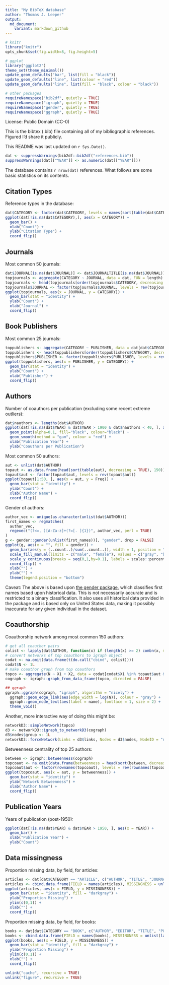 ```yaml
---
title: "My BibTeX database"
author: "Thomas J. Leeper"
output:
  md_document:
    variant: markdown_github
---
```


```r
# knitr
library("knitr")
opts_chunk$set(fig.width=8, fig.height=5)

# ggplot
library("ggplot2")
theme_set(theme_minimal())
update_geom_defaults("bar", list(fill = "black"))
update_geom_defaults("line", list(colour = "red"))
update_geom_defaults("line", list(fill = "black", colour = "black"))

# other packages
requireNamespace("bib2df", quietly = TRUE)
requireNamespace("igraph", quietly = TRUE)
requireNamespace("gender", quietly = TRUE)
requireNamespace("ggraph", quietly = TRUE)
````

License: Public Domain (CC-0)

This is the bibtex (.bib) file containing all of my bibliographic references. Figured I'd share it publicly.

This README was last updated on `r Sys.Date()`.

```r
dat <- suppressWarnings(bib2df::bib2df("references.bib"))
suppressWarnings(dat[["YEAR"]] <- as.numeric(dat[["YEAR"]]))
```

The database contains `r nrow(dat)` references. What follows are some basic statistics on its contents.


## Citation Types

Reference types in the database:

```r
dat$CATEGORY <- factor(dat$CATEGORY, levels = names(sort(table(dat$CATEGORY))))
ggplot(dat[!is.na(dat$CATEGORY),], aes(x = CATEGORY)) + 
  geom_bar() + 
  xlab("Count") + 
  ylab("Citation Type") + 
  coord_flip()
```

## Journals

Most common 50 journals:

```r
dat$JOURNAL[is.na(dat$JOURNAL)] <- dat$JOURNALTITLE[is.na(dat$JOURNAL)]
topjournals <- aggregate(CATEGORY ~ JOURNAL, data = dat, FUN = length)
topjournals <- head(topjournals[order(topjournals$CATEGORY, decreasing = TRUE), ], 50)
topjournals$JOURNAL <- factor(topjournals$JOURNAL, levels = rev(topjournals$JOURNAL))
ggplot(topjournals, aes(x = JOURNAL, y = CATEGORY)) + 
  geom_bar(stat = "identity") + 
  ylab("Count") + 
  xlab("Journal") + 
  coord_flip()
```

## Book Publishers

Most common 25 journals:

```r
toppublishers <- aggregate(CATEGORY ~ PUBLISHER, data = dat[dat$CATEGORY == "BOOK",], FUN = length)
toppublishers <- head(toppublishers[order(toppublishers$CATEGORY, decreasing = TRUE), ], 25)
toppublishers$PUBLISHER <- factor(toppublishers$PUBLISHER, levels = rev(toppublishers$PUBLISHER))
ggplot(toppublishers, aes(x = PUBLISHER, y = CATEGORY)) + 
  geom_bar(stat = "identity") + 
  ylab("Count") + 
  xlab("Publisher") + 
  coord_flip()
```


## Authors

Number of coauthors per publication (excluding some recent extreme outliers):

```r
dat$nauthors <- lengths(dat$AUTHOR)
ggplot(dat[!is.na(dat$YEAR) & dat$YEAR > 1900 & dat$nauthors < 40, ], aes(x = YEAR, y = nauthors)) + 
  geom_point(alpha=0.1, fill="black", colour="black") + 
  geom_smooth(method = "gam", colour = "red") + 
  xlab("Publication Year") + 
  ylab("Coauthors per Publication")
```

Most common 50 authors:

```r
aut <- unlist(dat$AUTHOR)
topaut <- as.data.frame(head(sort(table(aut), decreasing = TRUE), 150))
topaut$aut <- factor(topaut$aut, levels = rev(topaut$aut))
ggplot(topaut[1:50, ], aes(x = aut, y = Freq)) + 
  geom_bar(stat = "identity") + 
  ylab("Count") + 
  xlab("Author Name") + 
  coord_flip()
```

Gender of authors:

```r
author_vec <- unique(as.character(unlist(dat$AUTHOR)))
first_names <- regmatches(
  author_vec,
  regexec("(?<=, )[A-Za-z]+(?=[. ]{1})", author_vec, perl = TRUE)
)
g <- gender::gender(unlist(first_names))[, "gender", drop = FALSE]
ggplot(g, aes(x = "", fill = gender)) +
  geom_bar(aes(y = (..count..)/sum(..count..)), width = 1, position = "dodge") + 
  scale_fill_manual(limits = c("male", "female"), values = c("gray", "black")) +
  scale_y_continuous(breaks = seq(0,1,by=0.1), labels = scales::percent) +
  coord_flip() +
  xlab("") +
  ylab("") +
  theme(legend.position = "bottom")
```

Caveat: The above is based upon [the gender package](https://cran.r-project.org/package=gender), which classifies first names based upon historical data. This is not necessarily accurate and is restricted to a binary classification. It also uses all historical data provided in the package and is based only on United States data, making it possibly inaccurate for any given individual in the dataset.

## Coauthorship

Coauthorship network among most common 150 authors:

```r
# get all coauthor pairs
colist <- lapply(dat$AUTHOR, function(x) if (length(x) >= 2) combn(x, m = 2) else NA_character_)
# convert networks of top coauthors to igraph object
codat <- na.omit(data.frame(t(do.call("cbind", colist))))
codat$N <- 1L
# make coauthor graph from top coauthors
topco <- aggregate(N ~ X1 + X2, data = codat[codat$X1 %in% topaut$aut & codat$X2 %in% topaut$aut, ], FUN = sum)
cograph <- igraph::graph_from_data_frame(topco, directed = FALSE)

## ggraph
ggraph::ggraph(cograph, "igraph", algorithm = "nicely") + 
  ggraph::geom_edge_link(aes(edge_width = log(N)), colour = "gray") + 
  ggraph::geom_node_text(aes(label = name), fontface = 1, size = 2) + 
  theme_void()
```

Another, more interactive way of doing this might be:

```r
networkD3::simpleNetwork(topco)
d3 <- networkD3::igraph_to_networkD3(cograph)
d3$nodes$group <- 1L
networkD3::forceNetwork(Links = d3$links, Nodes = d3$nodes, NodeID = "name", Group = "group")
```

Betweenness centrality of top 25 authors:

```r
between <- igraph::betweenness(cograph)
topcoaut <- na.omit(data.frame(betweenness = head(sort(between, decreasing = TRUE), 30)))
topcoaut$aut <- factor(rownames(topcoaut), levels = rev(rownames(topcoaut)))
ggplot(topcoaut, aes(x = aut, y = betweenness)) + 
  geom_bar(stat = "identity") + 
  ylab("Network Betweenness") + 
  xlab("Author Name") + 
  coord_flip()
```

## Publication Years

Years of publication (post-1950):

```r
ggplot(dat[!is.na(dat$YEAR) & dat$YEAR > 1950, ], aes(x = YEAR)) + 
  geom_bar() +
  xlab("Publication Year") + 
  ylab("Count")
```

## Data missingness

Proportion missing data, by field, for articles:

```r
articles <- dat[dat$CATEGORY == "ARTICLE", c("AUTHOR", "TITLE", "JOURNAL", "YEAR", "VOLUME", "NUMBER", "PAGES", "ABSTRACT", "DOI")]
articles <- cbind.data.frame(FIELD = names(articles), MISSINGNESS = unlist(lapply(articles, function(x) sum(is.na(x) == TRUE)/length(x))))
ggplot(articles, aes(x = FIELD, y = MISSINGNESS)) +
  geom_bar(stat = "identity", fill = "darkgray") + 
  ylab("Proportion Missing") + 
  ylim(c(0,1)) +
  xlab("") + 
  coord_flip()
```

Proportion missing data, by field, for books:

```r
books <- dat[dat$CATEGORY == "BOOK", c("AUTHOR", "EDITOR", "TITLE", "PUBLISHER", "YEAR", "ADDRESS", "ISBN")]
books <- cbind.data.frame(FIELD = names(books), MISSINGNESS = unlist(lapply(books, function(x) sum(is.na(x) == TRUE)/length(x))))
ggplot(books, aes(x = FIELD, y = MISSINGNESS)) +
  geom_bar(stat = "identity", fill = "darkgray") + 
  ylab("Proportion Missing") + 
  ylim(c(0,1)) +
  xlab("") + 
  coord_flip()
```



```r
unlink("cache", recursive = TRUE)
unlink("figure", recursive = TRUE)
```
